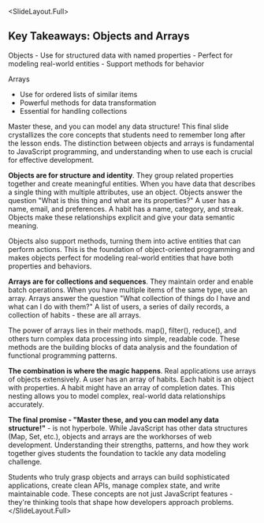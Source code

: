 
<SlideLayout.Full>
## Key Takeaways: Objects and Arrays

<Box width="80%">
  <Text fontSize="24px" fontWeight="bold" marginBottom="30px">Objects</Text>
  - Use for structured data with named properties
  - Perfect for modeling real-world entities
  - Support methods for behavior
  
  <Text fontSize="24px" fontWeight="bold" marginTop="40px" marginBottom="30px">Arrays</Text>
  - Use for ordered lists of similar items
  - Powerful methods for data transformation
  - Essential for handling collections
  
  <Text fontSize="20px" fontStyle="italic" marginTop="40px">Master these, and you can model any data structure!</Text>
</Box>
<Notes>
This final slide crystallizes the core concepts that students need to remember long after the lesson ends. The distinction between objects and arrays is fundamental to JavaScript programming, and understanding when to use each is crucial for effective development.

**Objects are for structure and identity**. They group related properties together and create meaningful entities. When you have data that describes a single thing with multiple attributes, use an object. Objects answer the question "What is this thing and what are its properties?" A user has a name, email, and preferences. A habit has a name, category, and streak. Objects make these relationships explicit and give your data semantic meaning.

Objects also support methods, turning them into active entities that can perform actions. This is the foundation of object-oriented programming and makes objects perfect for modeling real-world entities that have both properties and behaviors.

**Arrays are for collections and sequences**. They maintain order and enable batch operations. When you have multiple items of the same type, use an array. Arrays answer the question "What collection of things do I have and what can I do with them?" A list of users, a series of daily records, a collection of habits - these are all arrays.

The power of arrays lies in their methods. map(), filter(), reduce(), and others turn complex data processing into simple, readable code. These methods are the building blocks of data analysis and the foundation of functional programming patterns.

**The combination is where the magic happens**. Real applications use arrays of objects extensively. A user has an array of habits. Each habit is an object with properties. A habit might have an array of completion dates. This nesting allows you to model complex, real-world data relationships accurately.

**The final promise - "Master these, and you can model any data structure!"** - is not hyperbole. While JavaScript has other data structures (Map, Set, etc.), objects and arrays are the workhorses of web development. Understanding their strengths, patterns, and how they work together gives students the foundation to tackle any data modeling challenge.

Students who truly grasp objects and arrays can build sophisticated applications, create clean APIs, manage complex state, and write maintainable code. These concepts are not just JavaScript features - they're thinking tools that shape how developers approach problems.
</Notes>
</SlideLayout.Full>